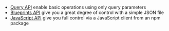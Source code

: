 -   [Query API](../08-query-api/01-index.md) enable basic operations using only query parameters
-   [Blueprints API](../09-blueprints-api/01-index.md) give you a great degree of control with a simple JSON file
-   [JavaScript API](../10-javascript-api/01-index.md) give you full control via a JavaScript client from an npm package
